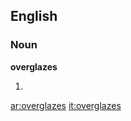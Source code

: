 ==English==

===Noun===
'''overglazes'''

# {{plural of|[[overglaze]]}}

[[ar:overglazes]]
[[it:overglazes]]